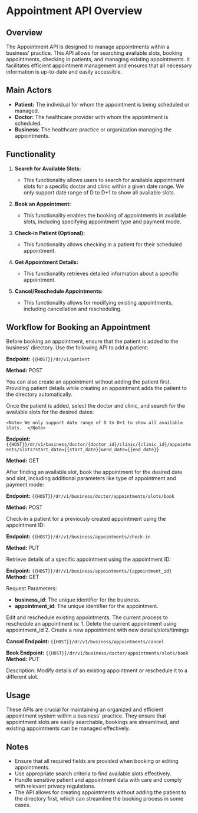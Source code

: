 # Appointment API Overview

## Overview
The Appointment API is designed to manage appointments within a business' practice. This API allows for searching available slots, booking appointments, checking in patients, and managing existing appointments. It facilitates efficient appointment management and ensures that all necessary information is up-to-date and easily accessible.

## Main Actors
* **Patient:** The individual for whom the appointment is being scheduled or managed.
* **Doctor:** The healthcare provider with whom the appointment is scheduled.
* **Business:** The healthcare practice or organization managing the appointments.

## Functionality
1. **Search for Available Slots:**
   - This functionality allows users to search for available appointment slots for a specific doctor and clinic within a given date range.
    <Note> We only support date range of D to D+1 to show all available slots. </Note>

2. **Book an Appointment:**
   - This functionality enables the booking of appointments in available slots, including specifying appointment type and payment mode.

3. **Check-in Patient (Optional):**
   - This functionality allows checking in a patient for their scheduled appointment.

4. **Get Appointment Details:**
   - This functionality retrieves detailed information about a specific appointment.

5. **Cancel/Reschedule Appointments:**
   - This functionality allows for modifying existing appointments, including cancellation and rescheduling.

## Workflow for Booking an Appointment
<Steps>
<Step title="Add Patient to Business' Directory (if not present)">
Before booking an appointment, ensure that the patient is added to the business' directory. Use the following API to add a patient:

**Endpoint:** `{{HOST}}/dr/v1/patient`

**Method:** POST

<Note> You can also create an appointment without adding the patient first. Providing patient details while creating an appointment adds the patient to the directory automatically. </Note>
</Step>

<Step title="Search for Available Slots">
Once the patient is added, select the doctor and clinic, and search for the available slots for the desired dates:

    <Note> We only support date range of D to D+1 to show all available slots.  </Note>
**Endpoint:** `{{HOST}}/dr/v1/business/doctor/{doctor_id}/clinic/{clinic_id}/appointments/slots?start_date={{start_date}}&end_date={{end_date}}`

**Method:** GET
</Step>

<Step title="Book an Appointment Slot">
After finding an available slot, book the appointment for the desired date and slot, including additional parameters like type of appointment and payment mode:

**Endpoint:** `{{HOST}}/dr/v1/business/doctor/appointments/slots/book`

**Method:** POST
</Step>

<Step title="Check-In Patient for Appointment (Optional)">
Check-in a patient for a previously created appointment using the appointment ID:

**Endpoint:** `{{HOST}}/dr/v1/business/appointments/check-in`

**Method:** PUT
</Step>

<Step title="Get Appointment Details">
Retrieve details of a specific appointment using the appointment ID:

**Endpoint:** `{{HOST}}/dr/v1/business/appointments/{appointment_id}`
**Method:** GET

Request Parameters:
* **business_id**: The unique identifier for the business.
* **appointment_id**: The unique identifier for the appointment.
</Step>

<Step title="Edit and Reschedule Appointments">
Edit and reschedule existing appointments. The current process to reschedule an appointment is:
1. Delete the current appointment using appointment_id
2. Create a new appointment with new details/slots/timings

**Cancel Endpoint:** `{{HOST}}/dr/v1/business/appointments/cancel`

**Book Endpoint:** `{{HOST}}/dr/v1/business/doctor/appointments/slots/book`
**Method:** PUT

Description: Modify details of an existing appointment or reschedule it to a different slot.
</Step>
</Steps>

## Usage
These APIs are crucial for maintaining an organized and efficient appointment system within a business' practice. They ensure that appointment slots are easily searchable, bookings are streamlined, and existing appointments can be managed effectively.

## Notes
* Ensure that all required fields are provided when booking or editing appointments.
* Use appropriate search criteria to find available slots effectively.
* Handle sensitive patient and appointment data with care and comply with relevant privacy regulations.
* The API allows for creating appointments without adding the patient to the directory first, which can streamline the booking process in some cases.